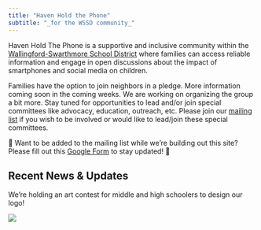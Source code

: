 ```yaml
---
title: "Haven Hold the Phone"
subtitle: "_for the WSSD community_"
---
```


Haven Hold The Phone is a supportive and inclusive community within the [Wallingford-Swarthmore School District](https://wssd.org/) where families can access reliable information and engage in open discussions about the impact of smartphones and social media on children. 

Families have the option to join neighbors in a pledge. More information coming soon in the coming weeks. We are working on organizing the group a bit more. Stay tuned for opportunities to lead and/or join special committees like advocacy, education, outreach, etc. Please join our [mailing list]((https://docs.google.com/forms/d/16ekQFgzelk4_gcQJj6JwBiX60Y5f7QFKwfqLNNplaeY/viewform?edit_requested=true&fbclid=IwZXh0bgNhZW0CMTEAAR1ql_O4y_mMcb70t5-N8nKda4iKg472XgQ7Wr2_RM7-Q6ZN0ajI1R0SY28_aem_AfhidcwgeohTlBkdvD05L_QG3ZHxZRbk5fNbwMruGRNoC62YywZ6iuz0T06yLgGKqBm23BW54BLy7r6uqudOlJCa)) if you wish to be involved or would like to lead/join these special committees.

📣 Want to be added to the mailing list while we're building out this site? Please fill out this [Google Form](https://docs.google.com/forms/d/16ekQFgzelk4_gcQJj6JwBiX60Y5f7QFKwfqLNNplaeY/viewform?edit_requested=true&fbclid=IwZXh0bgNhZW0CMTEAAR1ql_O4y_mMcb70t5-N8nKda4iKg472XgQ7Wr2_RM7-Q6ZN0ajI1R0SY28_aem_AfhidcwgeohTlBkdvD05L_QG3ZHxZRbk5fNbwMruGRNoC62YywZ6iuz0T06yLgGKqBm23BW54BLy7r6uqudOlJCa) to stay updated! 📣

## Recent News & Updates

We're holding an art contest for middle and high schoolers to design our logo! 

![](media/havenholdthephone_artcontest.png)